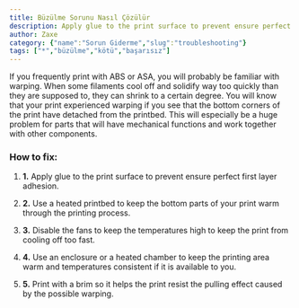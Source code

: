 ```yaml
---
title: Büzülme Sorunu Nasıl Çözülür
description: Apply glue to the print surface to prevent ensure perfect first layer adhesion.
author: Zaxe
category: {"name":"Sorun Giderme","slug":"troubleshooting"}
tags: ["*","büzülme","kötü","başarısız"]
---
```


<Aligned>
<ColumnImage image={{imageURL:"posts/common-3d-printing-problems-and-how-to-troubleshoot-them/img/warping.webp",imageALT:"Warping"}}>
If you frequently print with ABS or ASA, you will probably be familiar with warping. When some filaments cool off and solidify way too quickly than they are supposed to, they can shrink to a certain degree. You will know that your print experienced warping if you see that the bottom corners of the print have detached from the printbed. This will especially be a huge problem for parts that will have mechanical functions and work together with other components.
</ColumnImage>
<br/>

<h3>How to fix:</h3>

1. <strong className="list-number">1.</strong> Apply glue to the print surface to prevent ensure perfect first layer adhesion.

2. <strong className="list-number">2.</strong> Use a heated printbed to keep the bottom parts of your print warm through the printing process.

3. <strong className="list-number">3.</strong> Disable the fans to keep the temperatures high to keep the print from cooling off too fast.

4. <strong className="list-number">4.</strong> Use an enclosure or a heated chamber to keep the printing area warm and temperatures consistent if it is available to you.

5. <strong className="list-number">5.</strong> Print with a brim so it helps the print resist the pulling effect caused by the possible warping.
</Aligned>